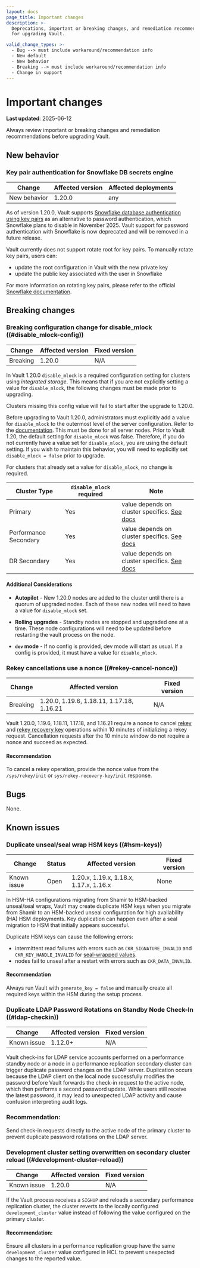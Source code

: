 ```yaml
---
layout: docs
page_title: Important changes
description: >-
  Deprecations, important or breaking changes, and remediation recommendations
  for upgrading Vault.

valid_change_types: >-
  - Bug --> must include workaround/recommendation info
  - New default
  - New behavior
  - Breaking --> must include workaround/recommendation info
  - Change in support
---
```


# Important changes

**Last updated**: 2025-06-12

Always review important or breaking changes and remediation recommendations
before upgrading Vault.

## New behavior

### Key pair authentication for Snowflake DB secrets engine

| Change       | Affected version | Affected deployments
| ------------ | ---------------- | --------------------
| New behavior | 1.20.0           | any

As of version 1.20.0, Vault supports
[Snowflake database authentication using key pairs](/vault/api-docs/secret/databases#configure-connection)
as an alternative to password authentication, which Snowflake plans to disable
in November 2025. Vault support for password authentication with Snowflake is
now deprecated and will be removed in a future release.

Vault currently does not support rotate root for key pairs. To manually rotate key pairs, users can:

  - update the root configuration in Vault with the new private key
  - update the public key associated with the user in Snowflake

For more information on rotating key pairs, please refer
to the official [Snowflake documentation](https://docs.snowflake.com/en/user-guide/key-pair-auth#configuring-key-pair-rotation).

## Breaking changes

### Breaking configuration change for disable_mlock ((#disable_mlock-config))

| Change       | Affected version | Fixed version
| ------------ | ---------------- | --------------------
| Breaking     | 1.20.0           | N/A

In Vault 1.20.0 `disable_mlock` is a required configuration setting for
clusters using *integrated storage*. This means that if you are not explicitly
setting a value for `disable_mlock`, the following changes must be made prior
to upgrading.

<Warning>

Clusters missing this config value will fail to start after the upgrade to 1.20.0.

</Warning>

Before upgrading to Vault 1.20.0, administrators must explicitly add a value for
`disable_mlock` to the outermost level of the server configuration. Refer to the [documentation](/vault/docs/configuration#parameters).
This must be done for all server nodes. Prior to Vault 1.20, the default setting
for `disable_mlock` was false. Therefore, if you do not currently have a value
set for `disable_mlock`, you are using the default setting. If you wish to
maintain this behavior, you will need to explicitly set
`disable_mlock = false` prior to upgrade.

For clusters that already set a value for `disable_mlock`, no change is required.

| Cluster Type               | `disable_mlock` required | Note
|----------------------------|--------------------------|-----
| Primary                    | Yes                      | value depends on cluster specifics. [See docs](/vault/docs/configuration#disable_mlock)
| Performance Secondary      | Yes                      | value depends on cluster specifics. [See docs](/vault/docs/configuration#disable_mlock)
| DR Secondary               | Yes                      | value depends on cluster specifics. [See docs](/vault/docs/configuration#disable_mlock)


#### Additional Considerations

- **Autopilot** - New 1.20.0 nodes are added to the cluster until there is a
  quorum of upgraded nodes. Each of these new nodes will need to have a value
  for `disable_mlock` set.

- **Rolling upgrades** - Standby nodes are stopped and upgraded one at a time.
  These node configurations will need to be updated before restarting the vault
  process on the node.

- **`dev` mode** - If no config is provided, dev mode will start as usual. If a
  config is provided, it must have a value for `disable_mlock`.


### Rekey cancellations use a nonce ((#rekey-cancel-nonce))

| Change       | Affected version                          | Fixed version
| ------------ | ----------------------------------------- | --------------------
| Breaking     | 1.20.0, 1.19.6, 1.18.11, 1.17.18, 1.16.21 | N/A

Vault 1.20.0, 1.19.6, 1.18.11, 1.17.18, and 1.16.21 require a nonce to cancel
[rekey](/vault/api-docs/system/rekey) and
[rekey recovery key](/vault/api-docs/system/rekey-recovery-key) operations
within 10 minutes of initializing a rekey request. Cancellation requests after
the 10 minute window do not require a nonce and succeed as expected.

#### Recommendation

To cancel a rekey operation, provide the nonce value from the
`/sys/rekey/init` or `sys/rekey-recovery-key/init` response.


## Bugs

None.


## Known issues

### Duplicate unseal/seal wrap HSM keys ((#hsm-keys)) <EnterpriseAlert inline="true" />

| Change      | Status | Affected version                       | Fixed version
| ----------- | ------ | -------------------------------------- | --------------------
| Known issue | Open   | 1.20.x, 1.19.x, 1.18.x, 1.17.x, 1.16.x | None

In HSM-HA configurations migrating from Shamir to HSM-backed unseal/seal wraps,
Vault may create duplicate HSM keys when you migrate from Shamir to an
HSM-backed unseal configuration for high availability (HA) HSM deployments. Key
duplication can happen even after a seal migration to HSM that initially
appears successful.

Duplicate HSM keys can cause the following errors:

- intermittent read failures with errors such as `CKR_SIGNATURE_INVALID` and `CKR_KEY_HANDLE_INVALID` for
[seal-wrapped values](/vault/docs/enterprise/sealwrap#wrapped-parameters).
- nodes fail to unseal after a restart with errors such as `CKR_DATA_INVALID`.

#### Recommendation

Always run Vault with `generate_key = false` and manually create all required
keys within the HSM during the setup process.

### Duplicate LDAP Password Rotations on Standby Node Check-In ((#ldap-checkin))

| Change       | Affected version                          | Fixed version
| ------------ | ----------------------------------------- | --------------------
| Known issue  | 1.12.0+                                   | N/A

Vault check-ins for LDAP service accounts performed on a performance standby node or a node in a
performance replication secondary cluster can trigger duplicate password changes on the LDAP server.
Duplication occurs because the LDAP client on the local node successfully modifies the password before Vault
forwards the check-in request to the active node, which then performs a second password update.
While users still receive the latest password, it may lead to unexpected LDAP activity and cause
confusion interpreting audit logs.

### Recommendation:

Send check-in requests directly to the active node of the primary cluster to prevent duplicate password
rotations on the LDAP server.

### Development cluster setting overwritten on secondary cluster reload ((#development-cluster-reload))

| Change       | Affected version | Fixed version
| ------------ |------------------| --------------------
| Known issue  | 1.20.0           | N/A

If the Vault process receives a `SIGHUP` and reloads a secondary performance
replication cluster, the cluster reverts to the locally configured
`development_cluster` value instead of following the value configured on the
primary cluster.

#### Recommendation:

Ensure all clusters in a performance replication group have the same `development_cluster` value configured in HCL to
prevent unexpected changes to the reported value.
